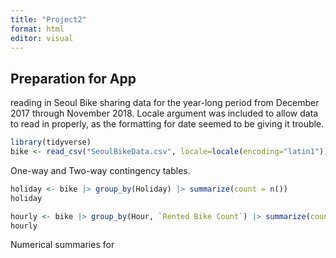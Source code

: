 ```yaml
---
title: "Project2"
format: html
editor: visual
---
```



## Preparation for App
reading in Seoul Bike sharing data for the year-long period from December 2017 through November 2018. Locale argument was included to allow data to read in properly, as the formatting for date seemed to be giving it trouble.
```r
library(tidyverse)
bike <- read_csv("SeoulBikeData.csv", locale=locale(encoding="latin1"))
```

One-way and Two-way contingency tables.
```r
holiday <- bike |> group_by(Holiday) |> summarize(count = n())
holiday

hourly <- bike |> group_by(Hour, `Rented Bike Count`) |> summarize(count = n())
hourly
```

Numerical summaries for 
```r

```
